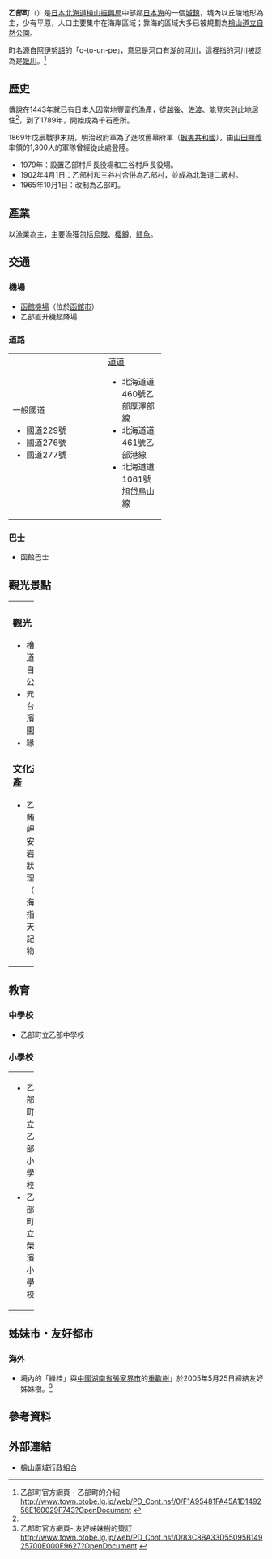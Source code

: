 {{日本町村
| 自治體名=乙部
| 町村=町
| 圖像=[[File:Michinoeki_Route_230_Genwadai_(2).jpg|240px]]
| 圖像說明=[[穴澗岬|穴澗岬]]
| 町村章=[[File:Symbol_of_Otobe,_Hokkaido.svg|100px]]
| 日文原名=乙部町
| 平假名=おとべちょう
| 羅馬字拼音=Otobe-chō
| 都道府縣=北海道
| 支廳=檜山振興局
| 郡=爾志郡
| 編號=01364-1
| 面積=162.55
| 邊界未定=
| 人口=4,718
| 統計時間=2007年11月30日
| 自治體=[[江差町|江差町]]、[[厚澤部町|厚澤部町]]、[[八雲町|八雲町]]
| 樹=[[杉|杉]]
| 花=[[百合花|百合花]]
| 鳥=
| 其他象徵物=
| 其他象徵=
| 首長=
| 卸任日期=
| 議員數=
| 郵遞區號=043-0103
| 所在地=爾志郡乙部町綠町388番地
| 電話號碼=139-62-2311
| 外部連結=http://www.town.otobe.lg.jp/
| 經度=
| 緯度=
| 地圖=[[File:Otobe_in_Hiyama_Subprefecture.gif|250px]]
| 註記=人口：[http://www.town.assabu.lg.jp/ 乙部町官方網頁]
}}
'''乙部町'''（{{jpn|j=乙部町|hg=おとべちょう|rm=Otobe chō|f=y}}）是[[日本|日本]][[北海道|北海道]][[檜山振興局|檜山振興局]]中部鄰[[日本海|日本海]]的一個[[城鎮|城鎮]]，境內以丘陵地形為主，少有平原，人口主要集中在海岸區域；靠海的區域大多已被規劃為[[檜山道立自然公園|檜山道立自然公園]]。

町名源自[[阿伊努語|阿伊努語]]的「o-to-un-pe」，意思是河口有[[湖|湖]]的[[河川|河川]]，這裡指的河川被認為是[[姬川|姬川]]。<ref name="brief">乙部町官方網頁 - 乙部町的介紹 [http://www.town.otobe.lg.jp/web/PD_Cont.nsf/0/F1A95481FA45A1D149256E160029F743?OpenDocument http://www.town.otobe.lg.jp/web/PD_Cont.nsf/0/F1A95481FA45A1D149256E160029F743?OpenDocument] {{Wayback|url=http://www.town.otobe.lg.jp/web/PD_Cont.nsf/0/F1A95481FA45A1D149256E160029F743?OpenDocument |date=20070819070346 }}</ref>

== 歷史 ==
傳說在1443年就已有日本人因當地豐富的漁產，從[[越後|越後]]、[[佐渡|佐渡]]、[[能登國|能登]]來到此地居住<ref name="brief"/>，到了1789年，開始成為千石產所。

1869年戊辰戰爭末期，明治政府軍為了進攻舊幕府軍（[[蝦夷共和國|蝦夷共和國]]），由[[山田顯義|山田顯義]]率領的1,300人的軍隊曾經從此處登陸。

*1979年：設置乙部村戶長役場和三谷村戶長役場。
*1902年4月1日：乙部村和三谷村合併為乙部村，並成為北海道二級村。
*1965年10月1日：改制為乙部町。

== 產業 ==
以漁業為主，主要漁獲包括[[烏賊|烏賊]]、[[櫻鱒|櫻鱒]]、[[鱈魚|鱈魚]]。

== 交通 ==
=== 機場 ===
* [[函館機場|函館機場]]（位於[[函館市|函館市]]）
* 乙部直升機起降場

=== 道路 ===

{| width="60%"
|-----
| valign="top" width="50%" |
;一般國道
* 國道229號
* 國道276號
* 國道277號
| valign="top" |
<!----;[[主要地方道|主要地方道]]---->
;[[都道府縣道|道道]]
* 北海道道460號乙部厚澤部線
* 北海道道461號乙部港線
* 北海道道1061號旭岱鳥山線
|}

=== 巴士 ===
* 函館巴士

== 觀光景點 ==

{| width="100%"
|-----
| valign="top" width="50%" |
=== 觀光 ===
* 檜山道立自然公園
* 元和台海濱公園
* 緣桂

=== 文化遺產 ===
* 乙部鮪之岬的安山岩柱狀節理（北海道指定天然記念物）
| valign="top" |
=== 祭典 ===
* 元和台海洋慶典（每年7月）
* 八幡神社例大祭（每年八月14日-16日）
* 緣桂森林慶典（每年[[秋分|秋分]]當日）
|}

== 教育 ==
=== 中學校 ===
* 乙部町立乙部中學校

=== 小學校 ===

{| width="100%"
|-----
| valign="top" width="33%" |
* 乙部町立乙部小學校
* 乙部町立榮濱小學校
| valign="top" width="33%" |
* 乙部町立姬川小學校
| valign="top" width="33%" |
* 乙部町立明和小學校
|}

== 姊妹市・友好都市 ==
=== 海外 ===
*境內的「緣桂」與[[中國|中國]][[湖南省|湖南省]][[張家界市|張家界市]]的[[重歡樹|重歡樹]]」於2005年5月25日締結友好姊妹樹。<ref>乙部町官方網頁- 友好姊妹樹的簽訂 [http://www.town.otobe.lg.jp/web/PD_Cont.nsf/0/83C8BA33D55095B14925700E000F9627?OpenDocument http://www.town.otobe.lg.jp/web/PD_Cont.nsf/0/83C8BA33D55095B14925700E000F9627?OpenDocument] {{Wayback|url=http://www.town.otobe.lg.jp/web/PD_Cont.nsf/0/83C8BA33D55095B14925700E000F9627?OpenDocument |date=20070817105632 }}</ref>

== 參考資料 ==
{{reflist}}

== 外部連結 ==
{{Commonscat|Otobe, Hokkaido}}
* {{Ja icon}}[http://www.hiyama.or.jp/ 檜山廣域行政組合]{{Wayback|url=http://www.hiyama.or.jp/ |date=20071226194012 }}

{{檜山支廳}}
{{Authority control}}